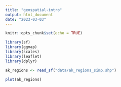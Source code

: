 ```yaml
---
title: "geospatial-intro"
output: html_document
date: "2023-03-03"
---
```


```r
knitr::opts_chunk$set(echo = TRUE)
```

```r
library(sf)
library(ggmap)
library(scales)
library(leaflet)
library(dplyr)
```

```r
ak_regions <- read_sf("data/ak_regions_simp.shp")
```

```r
plot(ak_regions)
```
